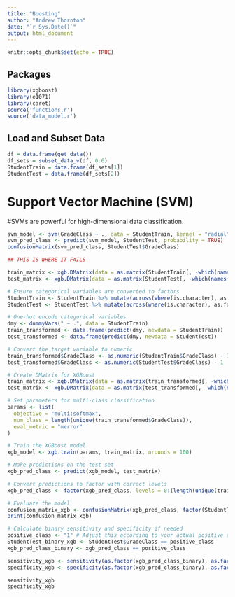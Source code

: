 ```yaml
---
title: "Boosting"
author: "Andrew Thornton"
date: "`r Sys.Date()`"
output: html_document
---
```


```r
knitr::opts_chunk$set(echo = TRUE)
```

## Packages

```r
library(xgboost)
library(e1071)
library(caret)
source('functions.r')
source('data_model.r')
```

## Load and Subset Data

``` r
df = data.frame(get_data())
df_sets = subset_data_v(df, 0.6)
StudentTrain = data.frame(df_sets[1])
StudentTest = data.frame(df_sets[2])
```

# Support Vector Machine (SVM)
#SVMs are powerful for high-dimensional data classification.
``` r
svm_model <- svm(GradeClass ~ ., data = StudentTrain, kernel = "radial", probability = TRUE)
svm_pred_class <- predict(svm_model, StudentTest, probability = TRUE)
confusionMatrix(svm_pred_class, StudentTest$GradeClass)

## THIS IS WHERE IT FAILS

train_matrix <- xgb.DMatrix(data = as.matrix(StudentTrain[, -which(names(StudentTrain) == "GradeClass")]), label = as.numeric(StudentTrain$GradeClass) - 1)
test_matrix <- xgb.DMatrix(data = as.matrix(StudentTest[, -which(names(StudentTest) == "GradeClass")]), label = as.numeric(StudentTest$GradeClass) - 1)

# Ensure categorical variables are converted to factors
StudentTrain <- StudentTrain %>% mutate(across(where(is.character), as.factor))
StudentTest <- StudentTest %>% mutate(across(where(is.character), as.factor))

# One-hot encode categorical variables
dmy <- dummyVars(" ~ .", data = StudentTrain)
train_transformed <- data.frame(predict(dmy, newdata = StudentTrain))
test_transformed <- data.frame(predict(dmy, newdata = StudentTest))

# Convert the target variable to numeric
train_transformed$GradeClass <- as.numeric(StudentTrain$GradeClass) - 1
test_transformed$GradeClass <- as.numeric(StudentTest$GradeClass) - 1

# Create DMatrix for XGBoost
train_matrix <- xgb.DMatrix(data = as.matrix(train_transformed[, -which(names(train_transformed) == "GradeClass")]), label = train_transformed$GradeClass)
test_matrix <- xgb.DMatrix(data = as.matrix(test_transformed[, -which(names(test_transformed) == "GradeClass")]), label = test_transformed$GradeClass)

# Set parameters for multi-class classification
params <- list(
  objective = "multi:softmax",
  num_class = length(unique(train_transformed$GradeClass)),
  eval_metric = "merror"
)

# Train the XGBoost model
xgb_model <- xgb.train(params, train_matrix, nrounds = 100)

# Make predictions on the test set
xgb_pred_class <- predict(xgb_model, test_matrix)

# Convert predictions to factor with correct levels
xgb_pred_class <- factor(xgb_pred_class, levels = 0:(length(unique(train_transformed$GradeClass)) - 1), labels = levels(StudentTrain$GradeClass))

# Evaluate the model
confusion_matrix_xgb <- confusionMatrix(xgb_pred_class, factor(StudentTest$GradeClass, levels = levels(StudentTrain$GradeClass)))
print(confusion_matrix_xgb)

# Calculate binary sensitivity and specificity if needed
positive_class <- "1" # Adjust this according to your actual positive class label
StudentTest_binary_xgb <- StudentTest$GradeClass == positive_class
xgb_pred_class_binary <- xgb_pred_class == positive_class

sensitivity_xgb <- sensitivity(as.factor(xgb_pred_class_binary), as.factor(StudentTest_binary_xgb), positive = "TRUE")
specificity_xgb <- specificity(as.factor(xgb_pred_class_binary), as.factor(StudentTest_binary_xgb), positive = "TRUE")

sensitivity_xgb
specificity_xgb
```